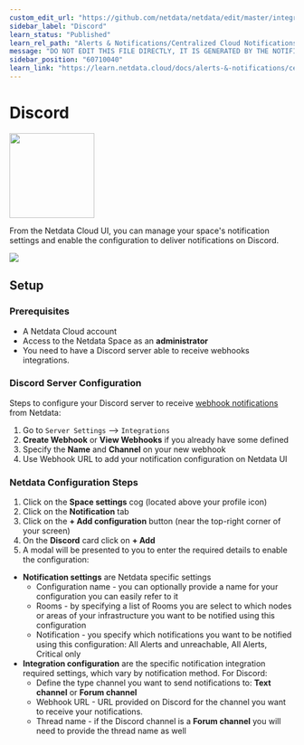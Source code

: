 ```yaml
---
custom_edit_url: "https://github.com/netdata/netdata/edit/master/integrations/cloud-notifications/metadata.yaml"
sidebar_label: "Discord"
learn_status: "Published"
learn_rel_path: "Alerts & Notifications/Centralized Cloud Notifications"
message: "DO NOT EDIT THIS FILE DIRECTLY, IT IS GENERATED BY THE NOTIFICATION'S metadata.yaml FILE"
sidebar_position: "60710040"
learn_link: "https://learn.netdata.cloud/docs/alerts-&-notifications/centralized-cloud-notifications/discord"
---
```



# Discord


<img src="https://netdata.cloud/img/discord.png" width="150"/>


From the Netdata Cloud UI, you can manage your space's notification settings and enable the configuration to deliver notifications on Discord.


<img src="https://img.shields.io/badge/maintained%20by-Netdata-%2300ab44" />

## Setup

### Prerequisites
- A Netdata Cloud account
- Access to the Netdata Space as an **administrator**
- You need to have a Discord server able to receive webhooks integrations.

### Discord Server Configuration
Steps to configure your Discord server to receive [webhook notifications](https://support.discord.com/hc/en-us/articles/228383668) from Netdata:
1. Go to `Server Settings` --> `Integrations`
2. **Create Webhook** or **View Webhooks** if you already have some defined
3. Specify the **Name** and **Channel** on your new webhook
4. Use Webhook URL to add your notification configuration on Netdata UI

### Netdata Configuration Steps
1. Click on the **Space settings** cog (located above your profile icon)
2. Click on the **Notification** tab
3. Click on the **+ Add configuration** button (near the top-right corner of your screen)
4. On the **Discord** card click on **+ Add**
5. A modal will be presented to you to enter the required details to enable the configuration:
  * **Notification settings** are Netdata specific settings
    - Configuration name - you can optionally provide a name for your configuration you can easily refer to it
    - Rooms - by specifying a list of Rooms you are select to which nodes or areas of your infrastructure you want to be notified using this configuration
    - Notification - you specify which notifications you want to be notified using this configuration: All Alerts and unreachable, All Alerts, Critical only
  * **Integration configuration** are the specific notification integration required settings, which vary by notification method. For Discord:
    - Define the type channel you want to send notifications to: **Text channel** or **Forum channel**
    - Webhook URL - URL provided on Discord for the channel you want to receive your notifications.
    - Thread name - if the Discord channel is a **Forum channel** you will need to provide the thread name as well


